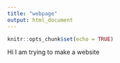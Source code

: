 ```yaml
---
title: "webpage"
output: html_document
---
```


```r
knitr::opts_chunk$set(echo = TRUE)
```

Hi I am trying to make a website